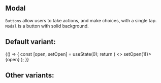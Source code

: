 
<Meta title="Core/Modal" component={Modal} />

## Modal

`Buttons` allow users to take actions, and make choices, with a single tap.
`Modal` is a button with solid background.

## Default variant:

<Canvas>
  <Story name="Primary">
    {() => {
      const [open, setOpen] = useState(0);
      return (
        <>
          <ButtonFilled onClick={() => setOpen(1)}>{open}</ButtonFilled>
        </>
      );
    }}
  </Story>
</Canvas>

## Other variants:

<ArgsTable of={Modal} />
